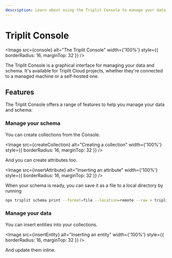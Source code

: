 ```yaml
---
description: Learn about using the Triplit Console to manage your data.
---
```



# Triplit Console

<Image
  src={console}
  alt="The Triplit Console"
  width={'100%'}
  style={{ borderRadius: 16, marginTop: 32 }}
/>

The Triplit Console is a graphical interface for managing your data and schema. It's available for Triplit Cloud projects, whether they're connected to a managed machine or a self-hosted one.

## Features

The Triplit Console offers a range of features to help you manage your data and schema:

### Manage your schema

You can create collections from the Console.

<Image
  src={createCollection}
  alt="Creating a collection"
  width={'100%'}
  style={{ borderRadius: 16, marginTop: 32 }}
/>

And you can create attributes too.

<Image
  src={insertAttribute}
  alt="Inserting an attribute"
  width={'100%'}
  style={{ borderRadius: 16, marginTop: 32 }}
/>

When your schema is ready, you can save it as a file to a local directory by running

```bash copy
npx triplit schema print --format=file --location=remote --raw > triplit/schema.ts
```

### Manage your data

You can insert entities into your collections.

<Image
  src={insertEntity}
  alt="Inserting an entity"
  width={'100%'}
  style={{ borderRadius: 16, marginTop: 32 }}
/>

And update them inline.
